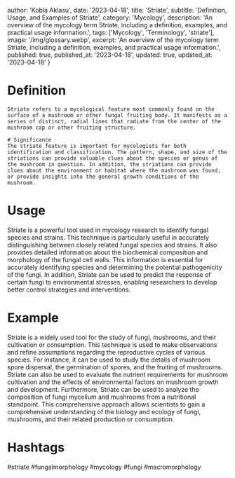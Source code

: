 
  author: 'Kobla Aklasu',
  date: '2023-04-18',
  title: 'Striate',
  subtitle: 'Definition, Usage, and Examples of Striate',
  category: 'Mycology',
  description: 'An overview of the mycology term Striate, including a definition, examples, and practical usage information.',
  tags: ['Mycology', 'Terminology', 'striate'],
  image: '/img/glossary.webp',
  excerpt: 'An overview of the mycology term Striate, including a definition, examples, and practical usage information.',
  published: true,
  published_at: '2023-04-18',
  updated: true,
  updated_at: '2023-04-18'
}




# Definition
    Striate refers to a mycological feature most commonly found on the surface of a mushroom or other fungal fruiting body. It manifests as a series of distinct, radial lines that radiate from the center of the mushroom cap or other fruiting structure.
    
    # Significance
    The striate feature is important for mycologists for both identification and classification. The pattern, shape, and size of the striations can provide valuable clues about the species or genus of the mushroom in question. In addition, the striations can provide clues about the environment or habitat where the mushroom was found, or provide insights into the general growth conditions of the mushroom.

# Usage

Striate is a powerful tool used in mycology research to identify fungal species and strains. This technique is particularly useful in accurately distinguishing between closely related fungal species and strains. It also provides detailed information about the biochemical composition and morphology of the fungal cell walls. This information is essential for accurately identifying species and determining the potential pathogenicity of the fungi. In addition, Striate can be used to predict the response of certain fungi to environmental stresses, enabling researchers to develop better control strategies and interventions.

# Example

Striate is a widely used tool for the study of fungi, mushrooms, and their cultivation or consumption. This technique is used to make observations and refine assumptions regarding the reproductive cycles of various species. For instance, it can be used to study the details of mushroom spore dispersal, the germination of spores, and the fruiting of mushrooms. Striate can also be used to evaluate the nutrient requirements for mushroom cultivation and the effects of environmental factors on mushroom growth and development. Furthermore, Striate can be used to analyze the composition of fungi mycelium and mushrooms from a nutritional standpoint. This comprehensive approach allows scientists to gain a comprehensive understanding of the biology and ecology of fungi, mushrooms, and their related production or consumption.

# Hashtags

#striate #fungalmorphology #mycology #fungi #macromorphology

